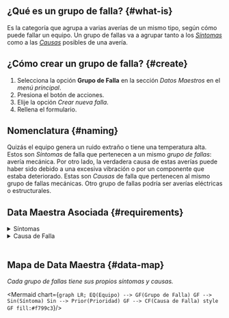 
## ¿Qué es un grupo de falla? {#what-is}
Es la categoría que agrupa a varias averías de un mismo tipo, según cómo puede fallar un equipo. Un grupo de fallas va a agrupar tanto a los [_Síntomas_](/docs/products/corrective_maintenance/master_data/failure_symptoms) como a las [_Causas_](/docs/products/corrective_maintenance/master_data/failure_cause) posibles de una avería.

## ¿Cómo crear un grupo de falla? {#create}
1. Selecciona la opción **Grupo de Falla** en la sección _Datos Maestros_ en el _menú principal_.
2. Presiona el botón de acciones.
3. Elije la opción _Crear nueva falla_.
4. Rellena el formulario.

## Nomenclatura {#naming}
Quizás el equipo genera un ruido extraño o tiene una temperatura alta. Estos son _Síntomas_ de falla que pertenecen a un mismo _grupo de fallas_: avería mecánica. Por otro lado, la verdadera causa de estas averías puede haber sido debido a una excesiva vibración o por un componente que estaba deteriorado. Estas son _Causas_ de falla que pertenecen al mismo grupo de fallas mecánicas. Otro grupo de fallas podría ser averías eléctricas o estructurales.

## Data Maestra Asociada {#requirements}

<details>
<summary>Síntomas</summary>
<div>

<Symptoms/>

</div>
</details>

<details>
<summary>Causa de Falla</summary>
<div>

<Cause/>

</div>
</details>
<br/>

## Mapa de Data Maestra {#data-map}
_Cada grupo de fallas tiene sus propios síntomas y causas._

<div className="text-center">

<Mermaid chart={`
    graph LR;
        EQ(Equipo) --> GF(Grupo de Falla)
        GF --> Sin(Síntoma)
        Sin --> Prior(Prioridad)
        GF --> CF(Causa de Falla)
        style GF fill:#f799c3
`}/>

</div>